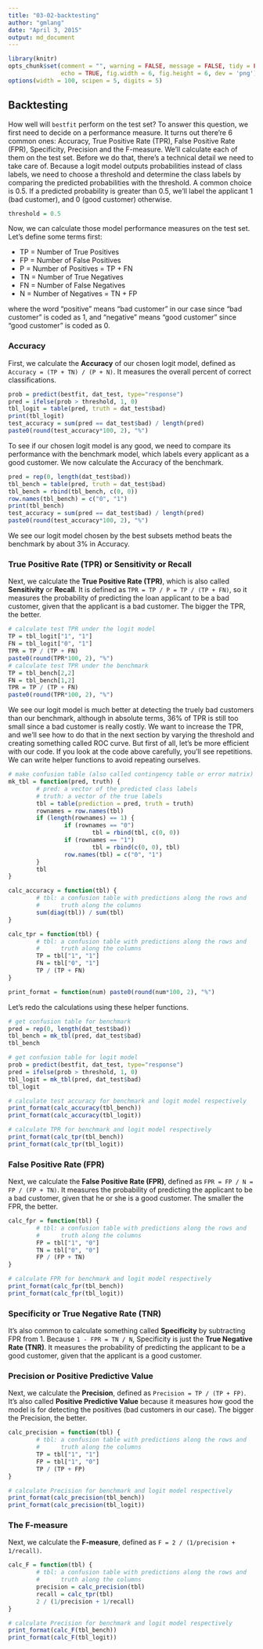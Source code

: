 ```yaml
---
title: "03-02-backtesting"
author: "gmlang"
date: "April 3, 2015"
output: md_document
---
```


```r
library(knitr)
opts_chunk$set(comment = "", warning = FALSE, message = FALSE, tidy = FALSE,
               echo = TRUE, fig.width = 6, fig.height = 6, dev = 'png')
options(width = 100, scipen = 5, digits = 5)
```

## Backtesting

How well will `bestfit` perform on the test set? To answer this question, we first need to decide on a performance measure. It turns out there're 6 common ones: Accuracy, True Positive Rate (TPR), False Positive Rate (FPR), Specificity, Precision and the F-measure. We'll calculate each of them on the test set. Before we do that, there's a technical detail we need to take care of. Because a logit model outputs probabilities instead of class labels, we need to choose a threshold and determine the class labels by comparing the predicted probabilities with the threshold. A common choice is 0.5. If a predicted probability is greater than 0.5, we'll label the applicant 1 (bad customer), and 0 (good customer) otherwise.

```r
threshold = 0.5
```

Now, we can calculate those model performance measures on the test set. Let's define some terms first:

* TP = Number of True Positives
* FP = Number of False Positives
* P = Number of Positives = TP + FN
* TN = Number of True Negatives
* FN = Number of False Negatives
* N = Number of Negatives = TN + FP

where the word "positive" means "bad customer" in our case since "bad customer" is coded as 1, and "negative" means "good customer" since "good customer" is coded as 0.

### Accuracy

First, we calculate the **Accuracy** of our chosen logit model, defined as `Accuracy = (TP + TN) / (P + N)`. It measures the overall percent of correct classifications. 

```r
prob = predict(bestfit, dat_test, type="response")
pred = ifelse(prob > threshold, 1, 0)
tbl_logit = table(pred, truth = dat_test$bad)
print(tbl_logit)
test_accuracy = sum(pred == dat_test$bad) / length(pred)
paste0(round(test_accuracy*100, 2), "%")
```

To see if our chosen logit model is any good, we need to compare its performance with the benchmark model, which labels every applicant as a good customer. We now calculate the Accuracy of the benchmark.

```r
pred = rep(0, length(dat_test$bad))
tbl_bench = table(pred, truth = dat_test$bad)
tbl_bench = rbind(tbl_bench, c(0, 0))
row.names(tbl_bench) = c("0", "1")
print(tbl_bench)
test_accuracy = sum(pred == dat_test$bad) / length(pred)
paste0(round(test_accuracy*100, 2), "%")
```

We see our logit model chosen by the best subsets method beats the benchmark by about 3% in Accuracy.

### True Positive Rate (TPR) or Sensitivity or Recall

Next, we calculate the **True Positive Rate (TPR)**, which is also called **Sensitivity** or **Recall**. It is defined as `TPR = TP / P = TP / (TP + FN)`, so it measures the probability of predicting the loan applicant to be a bad customer, given that the applicant is a bad customer. The bigger the TPR, the better.

```r
# calculate test TPR under the logit model
TP = tbl_logit["1", "1"]
FN = tbl_logit["0", "1"]
TPR = TP / (TP + FN)
paste0(round(TPR*100, 2), "%")
# calculate test TPR under the benchmark
TP = tbl_bench[2,2]
FN = tbl_bench[1,2]
TPR = TP / (TP + FN)
paste0(round(TPR*100, 2), "%")
```

We see our logit model is much better at detecting the truely bad customers than our benchmark, although in absolute terms, 36% of TPR is still too small since a bad customer is really costly. We want to increase the TPR, and we'll see how to do that in the next section by varying the threshold and creating something called ROC curve. But first of all, let's be more efficient with our code. If you look at the code above carefully, you'll see repetitions. We can write helper functions to avoid repeating ourselves.

```r
# make confusion table (also called contingency table or error matrix)
mk_tbl = function(pred, truth) {
        # pred: a vector of the predicted class labels
        # truth: a vector of the true labels
        tbl = table(prediction = pred, truth = truth)
        rownames = row.names(tbl)
        if (length(rownames) == 1) {
                if (rownames == "0")
                        tbl = rbind(tbl, c(0, 0))                
                if (rownames == "1")
                        tbl = rbind(c(0, 0), tbl)
                row.names(tbl) = c("0", "1")
        }
        tbl
}
```


```r
calc_accuracy = function(tbl) {
        # tbl: a confusion table with predictions along the rows and 
        #      truth along the columns
        sum(diag(tbl)) / sum(tbl)
}
```


```r
calc_tpr = function(tbl) {
        # tbl: a confusion table with predictions along the rows and 
        #      truth along the columns
        TP = tbl["1", "1"]
        FN = tbl["0", "1"]
        TP / (TP + FN)
}
```


```r
print_format = function(num) paste0(round(num*100, 2), "%")
```

Let's redo the calculations using these helper functions.

```r
# get confusion table for benchmark
pred = rep(0, length(dat_test$bad))
tbl_bench = mk_tbl(pred, dat_test$bad)
tbl_bench
```


```r
# get confusion table for logit model
prob = predict(bestfit, dat_test, type="response")
pred = ifelse(prob > threshold, 1, 0)
tbl_logit = mk_tbl(pred, dat_test$bad)
tbl_logit
```


```r
# calculate test accuracy for benchmark and logit model respectively
print_format(calc_accuracy(tbl_bench))
print_format(calc_accuracy(tbl_logit))
```


```r
# calculate TPR for benchmark and logit model respectively
print_format(calc_tpr(tbl_bench))
print_format(calc_tpr(tbl_logit))
```

### False Positive Rate (FPR)

Next, we calculate the **False Positive Rate (FPR)**, defined as `FPR = FP / N = FP / (FP + TN)`. It measures the probability of predicting the applicant to be a bad customer, given that he or she is a good customer. The smaller the FPR, the better. 

```r
calc_fpr = function(tbl) {
        # tbl: a confusion table with predictions along the rows and 
        #      truth along the columns
        FP = tbl["1", "0"]
        TN = tbl["0", "0"]
        FP / (FP + TN)
}
```


```r
# calculate FPR for benchmark and logit model respectively
print_format(calc_fpr(tbl_bench))
print_format(calc_fpr(tbl_logit))
```

### Specificity or True Negative Rate (TNR)

It's also common to calculate something called **Specificity** by subtracting FPR from 1. Because `1 - FPR = TN / N`, Specificity is just the **True Negative Rate (TNR)**. It measures the probability of predicting the applicant to be a good customer, given that the applicant is a good customer.

### Precision or Positive Predictive Value

Next, we calculate the **Precision**, defined as `Precision = TP / (TP + FP)`. It's also called **Positive Predictive Value** because it measures how good the model is for detecting the positives (bad customers in our case). The bigger the Precision, the better.

```r
calc_precision = function(tbl) {
        # tbl: a confusion table with predictions along the rows and 
        #      truth along the columns
        TP = tbl["1", "1"]
        FP = tbl["1", "0"]
        TP / (TP + FP)
}
```


```r
# calculate Precision for benchmark and logit model respectively
print_format(calc_precision(tbl_bench))
print_format(calc_precision(tbl_logit))
```

### The F-measure

Next, we calculate the **F-measure**, defined as `F = 2 / (1/precision + 1/recall)`.

```r
calc_F = function(tbl) {
        # tbl: a confusion table with predictions along the rows and 
        #      truth along the columns
        precision = calc_precision(tbl)
        recall = calc_tpr(tbl)
        2 / (1/precision + 1/recall)
}
```


```r
# calculate Precision for benchmark and logit model respectively
print_format(calc_F(tbl_bench))
print_format(calc_F(tbl_logit))
```

